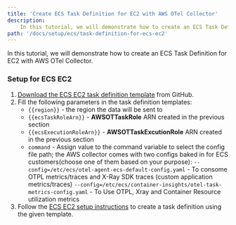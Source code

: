 ```yaml
---
title: 'Create ECS Task Definition for EC2 with AWS OTel Collector'
description:
    In this tutorial, we will demonstrate how to create an ECS Task Definition for EC2 with AWS OTel Collector.
path: '/docs/setup/ecs/task-definition-for-ecs-ec2'
---
```



In this tutorial, we will demonstrate how to create an ECS Task Definition for EC2 with AWS OTel Collector.

<SectionSeparator />

### Setup for ECS EC2
1. [Download the ECS EC2 task definition template](https://github.com/aws-observability/aws-otel-collector/blob/master/examples/ecs/ecs-ec2-sidecar.json) from GitHub.
2. Fill the following parameters in the task definition templates:
    * `{{region}}` - the region the data will be sent to
    * `{{ecsTaskRoleArn}}` - **AWSOTTaskRole** ARN created in the previous section
    * `{{ecsExecutionRoleArn}}` - **AWSOTTaskExcutionRole** ARN created in the previous section
    * `command` -  Assign value to the command variable to select the config file path; the AWS collector comes with
                   two configs baked in for ECS customers(choose one of them based on your purpose):
                   `--config=/etc/ecs/otel-agent-ecs-default-config.yaml` - To consome OTPL metrics/traces and X-Ray SDK traces (custom application metrics/traces)
                   `--config=/etc/ecs/container-insights/otel-task-metrics-config.yaml` - To Use OTPL, Xray and Container Resource utilization metrics
3. Follow the [ECS EC2 setup instructions](https://docs.aws.amazon.com/AmazonECS/latest/developerguide/getting-started-ecs-ec2.html)
to create a task definition using the given template.

